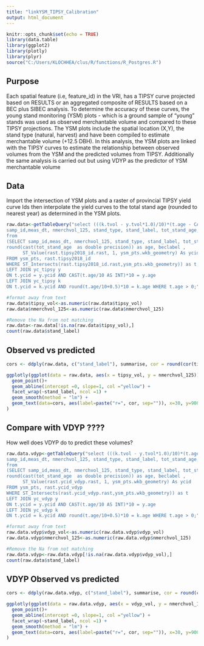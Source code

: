 ```yaml
---
title: "linkYSM_TIPSY_Calibration"
output: html_document
---
```


```r
knitr::opts_chunk$set(echo = TRUE)
library(data.table)
library(ggplot2)
library(plotly)
library(plyr)
source("C:/Users/KLOCHHEA/clus/R/functions/R_Postgres.R")
```


## Purpose

Each spatial feature (i.e, feature_id) in the VRI, has a TIPSY curve projected based on RESULTS or an aggregated composite of RESULTS based on a BEC plus SIBEC analysis. To determine the accuracy of these curves, the young stand monitoring (YSM) plots - which is a ground sample of "young" stands was used as observed merchantable volume and compared to these TIPSY projections. The YSM plots include the spatial location (X,Y), the stand type (natural, harvest) and have been compiled to estimate merchantable volume (+12.5 DBH). In this analysis, the YSM plots are linked with the TIPSY curves to estimate the relationship between observed volumes from the YSM and the predicted volumes from TIPSY. Additionally the same analysis is carried out but using VDYP as the predictor of YSM merchantable volume

## Data

Import the intersection of YSM plots and a raster of provincial TIPSY yield curve Ids then interpolate the yield curves to the total stand age (rounded to nearest year) as determined in the YSM plots.

```r

raw.data<-getTableQuery("select (((k.tvol - y.tvol*1.0)/10)*(t.age - CAST(t.age/10 AS INT)*10))+ y.tvol as tipsy_vol,
samp_id,meas_dt, nmerchvol_125, stand_type, stand_label, tot_stand_age, beclabel, t.ycid
from 
(SELECT samp_id,meas_dt, nmerchvol_125, stand_type, stand_label, tot_stand_age, 
round(cast(tot_stand_age  as double precision)) as age, beclabel , 
	  ST_Value(rast.tipsy2018_id.rast, 1, ysm_pts.wkb_geometry) As ycid
FROM ysm_pts, rast.tipsy2018_id
WHERE ST_Intersects(rast.tipsy2018_id.rast,ysm_pts.wkb_geometry)) as t
LEFT JOIN yc_tipsy y 
ON t.ycid = y.ycid AND CAST(t.age/10 AS INT)*10 = y.age
LEFT JOIN yc_tipsy k 
ON t.ycid = k.ycid AND round(t.age/10+0.5)*10 = k.age WHERE t.age > 0;")

#format away from text
raw.data$tipsy_vol<-as.numeric(raw.data$tipsy_vol)
raw.data$nmerchvol_125<-as.numeric(raw.data$nmerchvol_125)

#Remove the Na from not matching
raw.data<-raw.data[!is.na(raw.data$tipsy_vol),]
count(raw.data$stand_label)

```

## Observed vs predicted


```r
cors <- ddply(raw.data, c("stand_label"), summarise, cor = round(cor(tipsy_vol,nmerchvol_125), 2))

ggplotly(ggplot(data = raw.data, aes(x = tipsy_vol, y = nmerchvol_125)) +
  geom_point()+
  geom_abline(intercept =0, slope=1, col ="yellow") +
  facet_wrap(~stand_label, ncol =1) +
  geom_smooth(method = "lm") +
  geom_text(data=cors, aes(label=paste("r=", cor, sep="")), x=30, y=900)
)

```


## Compare with VDYP ????

How well does VDYP do to predict these volumes?

```r
raw.data.vdyp<-getTableQuery("select (((k.tvol - y.tvol*1.0)/10)*(t.age - CAST(t.age/10 AS INT)*10))+ y.tvol as vdyp_vol,
samp_id,meas_dt, nmerchvol_125, stand_type, stand_label, tot_stand_age, beclabel, t.ycid
from 
(SELECT samp_id,meas_dt, nmerchvol_125, stand_type, stand_label, tot_stand_age, 
round(cast(tot_stand_age  as double precision)) as age, beclabel , 
	  ST_Value(rast.ycid_vdyp.rast, 1, ysm_pts.wkb_geometry) As ycid
FROM ysm_pts, rast.ycid_vdyp
WHERE ST_Intersects(rast.ycid_vdyp.rast,ysm_pts.wkb_geometry)) as t
LEFT JOIN yc_vdyp y 
ON t.ycid = y.ycid AND CAST(t.age/10 AS INT)*10 = y.age
LEFT JOIN yc_vdyp k 
ON t.ycid = k.ycid AND round(t.age/10+0.5)*10 = k.age WHERE t.age > 0;")

#format away from text
raw.data.vdyp$vdyp_vol<-as.numeric(raw.data.vdyp$vdyp_vol)
raw.data.vdyp$nmerchvol_125<-as.numeric(raw.data.vdyp$nmerchvol_125)

#Remove the Na from not matching
raw.data.vdyp<-raw.data.vdyp[!is.na(raw.data.vdyp$vdyp_vol),]
count(raw.data$stand_label)
```

## VDYP Observed vs predicted

```r
cors <- ddply(raw.data.vdyp, c("stand_label"), summarise, cor = round(cor(vdyp_vol,nmerchvol_125), 2))

ggplotly(ggplot(data = raw.data.vdyp, aes(x = vdyp_vol, y = nmerchvol_125)) +
  geom_point()+
  geom_abline(intercept =0, slope=1, col ="yellow") +
  facet_wrap(~stand_label, ncol =1) +
  geom_smooth(method = "lm") +
  geom_text(data=cors, aes(label=paste("r=", cor, sep="")), x=30, y=900)
)

```
